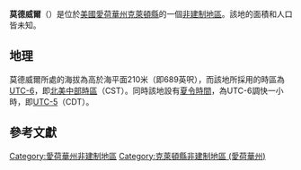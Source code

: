 {{noteTA
|G1=USState
|G2=地名
|G3=Unit
}}
{{Infobox settlement
|official_name            = 莫德威爾
|native_name = Motor
|settlement_type          = [[非建制地區|非建制地區]]
|image_skyline            = 
|imagesize                = 
|image_map                = 
|mapsize                  = 
|pushpin_map              = USA Iowa
|pushpin_label            = 莫德威爾
|pushpin_label_position   = top
|pushpin_map_caption      = 莫德威爾在愛荷華州的位置
|subdivision_type         = [[世界政區索引|國家]]
|subdivision_type1        = [[美国州份|州份]]
|subdivision_type2        = [[愛荷華州行政区划|縣]]
|subdivision_name         = [[美国|美国]]
|subdivision_name1        = [[愛荷華州|愛荷華州]]
|subdivision_name2        = [[克萊頓縣_(愛荷華州)|克萊頓縣]]
|elevation_ft             = 689
|elevation_m              = 210
|area_total_km2           = 
|area_total_sq_mi         = 
|area_land_km2            = 
|area_land_sq_mi          = 
|area_water_km2           = 
|area_water_sq_mi         = 
|population_as_of         = 2010
|population_footnotes     = 
|population_total         = 
|population_metro         = 
|population_density_km2   = auto
|population_density_sq_mi = auto
|timezone                 = [[北美中部时区|北美中部时区]]
|utc_offset               = -6
|coordinates              = {{coord|42|48|28|N|91|21|05|W|display=inline,title}}
| coor_pinpoint           = 
| coordinates_footnotes   = 
|timezone_DST             = CDT
|utc_offset_DST           = -5
|postal_code_type         = [[美國郵區編號|郵區編號]]
|postal_code              = 
|area_code                = {{link-en|电话区号563|Area code 563|563}}
|blank_name = [[地名信息系统|GNIS ID]]
|blank_info = 464661<ref name="GNIS">{{cite gnis|464661|Motor}}</ref>
}}
'''莫德威爾'''（{{lang-en|Motor}}）是位於[[美國|美國]][[愛荷華州|愛荷華州]][[克萊頓縣_(愛荷華州)|克萊頓縣]]的一個[[非建制地區|非建制地區]]。該地的面積和人口皆未知。

== 地理 ==
莫德威爾所處的海拔為高於海平面210米（即689英呎），而該地所採用的時區為[[UTC-6|UTC-6]]，即[[北美中部時區|北美中部時區]]（CST）。同時該地設有[[夏令時間|夏令時間]]，為UTC-6調快一小時，即[[UTC-5|UTC-5]]（CDT）。

== 參考文獻 ==
{{reflist}}

{{克萊頓縣 (愛荷華州)}}

{{DEFAULTSORT:Motor}}
[[Category:愛荷華州非建制地區|Category:愛荷華州非建制地區]]
[[Category:克萊頓縣非建制地區_(愛荷華州)|Category:克萊頓縣非建制地區 (愛荷華州)]]

{{Iowa-geo-stub}}